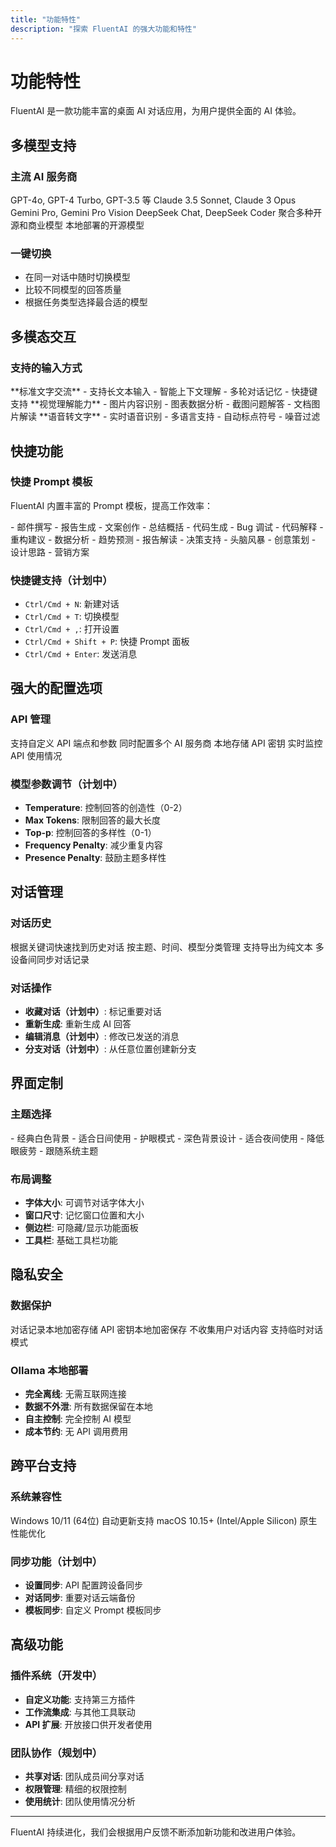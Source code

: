 ```yaml
---
title: "功能特性"
description: "探索 FluentAI 的强大功能和特性"
---
```


# 功能特性

FluentAI 是一款功能丰富的桌面 AI 对话应用，为用户提供全面的 AI 体验。

## 多模型支持

### 主流 AI 服务商
<CardGroup cols={3}>
  <Card title="OpenAI" icon="server">
    GPT-4o, GPT-4 Turbo, GPT-3.5 等
  </Card>
  <Card title="Anthropic" icon="server">
    Claude 3.5 Sonnet, Claude 3 Opus
  </Card>
  <Card title="Google" icon="server">
    Gemini Pro, Gemini Pro Vision
  </Card>
  <Card title="DeepSeek" icon="server">
    DeepSeek Chat, DeepSeek Coder
  </Card>
  <Card title="OpenRouter" icon="server">
    聚合多种开源和商业模型
  </Card>
  <Card title="Ollama" icon="server">
    本地部署的开源模型
  </Card>
</CardGroup>

### 一键切换
- 在同一对话中随时切换模型
- 比较不同模型的回答质量
- 根据任务类型选择最合适的模型

## 多模态交互

### 支持的输入方式
<Tabs>
  <Tab title="文本输入">
    **标准文字交流**
    - 支持长文本输入
    - 智能上下文理解
    - 多轮对话记忆
    - 快捷键支持
  </Tab>
  
  <Tab title="图片分析">
    **视觉理解能力**
    - 图片内容识别
    - 图表数据分析
    - 截图问题解答
    - 文档图片解读
  </Tab>
  
  <Tab title="语音输入（计划中）">
    **语音转文字**
    - 实时语音识别
    - 多语言支持
    - 自动标点符号
    - 噪音过滤
  </Tab>
</Tabs>

## 快捷功能

### 快捷 Prompt 模板
FluentAI 内置丰富的 Prompt 模板，提高工作效率：

<CardGroup cols={2}>
  <Card title="写作助手" icon="pen">
    - 邮件撰写
    - 报告生成
    - 文案创作
    - 总结概括
  </Card>
  <Card title="编程助手" icon="code">
    - 代码生成
    - Bug 调试
    - 代码解释
    - 重构建议
  </Card>
  <Card title="分析助手" icon="chart-area">
    - 数据分析
    - 趋势预测
    - 报告解读
    - 决策支持
  </Card>
  <Card title="创意助手" icon="palette">
    - 头脑风暴
    - 创意策划
    - 设计思路
    - 营销方案
  </Card>
</CardGroup>

### 快捷键支持（计划中）
- `Ctrl/Cmd + N`: 新建对话
- `Ctrl/Cmd + T`: 切换模型
- `Ctrl/Cmd + ,`: 打开设置
- `Ctrl/Cmd + Shift + P`: 快捷 Prompt 面板
- `Ctrl/Cmd + Enter`: 发送消息

## 强大的配置选项

### API 管理
<Steps>
  <Step title="灵活配置">
    支持自定义 API 端点和参数
  </Step>
  <Step title="多供应商">
    同时配置多个 AI 服务商
  </Step>
  <Step title="本地存储">
    本地存储 API 密钥
  </Step>
  <Step title="使用统计（计划中）">
    实时监控 API 使用情况
  </Step>
</Steps>

### 模型参数调节（计划中）
- **Temperature**: 控制回答的创造性（0-2）
- **Max Tokens**: 限制回答的最大长度
- **Top-p**: 控制回答的多样性（0-1）
- **Frequency Penalty**: 减少重复内容
- **Presence Penalty**: 鼓励主题多样性

## 对话管理

### 对话历史
<CardGroup cols={2}>
  <Card title="智能搜索" icon="magnifying-glass">
    根据关键词快速找到历史对话
  </Card>
  <Card title="分类整理（计划中）" icon="folder">
    按主题、时间、模型分类管理
  </Card>
  <Card title="导出功能" icon="download">
    支持导出为纯文本
  </Card>
  <Card title="云端同步（计划中）" icon="cloud">
    多设备间同步对话记录
  </Card>
</CardGroup>

### 对话操作
- **收藏对话（计划中）**: 标记重要对话
- **重新生成**: 重新生成 AI 回答
- **编辑消息（计划中）**: 修改已发送的消息
- **分支对话（计划中）**: 从任意位置创建新分支

## 界面定制

### 主题选择
<Tabs>
  <Tab title="浅色主题">
    - 经典白色背景
    - 适合日间使用
    - 护眼模式
  </Tab>
  <Tab title="深色主题">
    - 深色背景设计
    - 适合夜间使用
    - 降低眼疲劳
  </Tab>
  <Tab title="自动切换">
    - 跟随系统主题
  </Tab>
</Tabs>

### 布局调整
- **字体大小**: 可调节对话字体大小
- **窗口尺寸**: 记忆窗口位置和大小
- **侧边栏**: 可隐藏/显示功能面板
- **工具栏**: 基础工具栏功能

## 隐私安全

### 数据保护
<CardGroup cols={2}>
  <Card title="本地存储" icon="shield">
    对话记录本地加密存储
  </Card>
  <Card title="API 安全" icon="key">
    API 密钥本地加密保存
  </Card>
  <Card title="无数据收集" icon="eye-slash">
    不收集用户对话内容
  </Card>
  <Card title="隐私模式（计划中）" icon="mask">
    支持临时对话模式
  </Card>
</CardGroup>

### Ollama 本地部署
- **完全离线**: 无需互联网连接
- **数据不外泄**: 所有数据保留在本地
- **自主控制**: 完全控制 AI 模型
- **成本节约**: 无 API 调用费用

## 跨平台支持

### 系统兼容性
<CardGroup cols={2}>
  <Card title="Windows" icon="windows">
    Windows 10/11 (64位)
    自动更新支持
  </Card>
  <Card title="macOS" icon="apple">
    macOS 10.15+ (Intel/Apple Silicon)
    原生性能优化
  </Card>
</CardGroup>

### 同步功能（计划中）
- **设置同步**: API 配置跨设备同步
- **对话同步**: 重要对话云端备份
- **模板同步**: 自定义 Prompt 模板同步

## 高级功能

### 插件系统（开发中）
- **自定义功能**: 支持第三方插件
- **工作流集成**: 与其他工具联动
- **API 扩展**: 开放接口供开发者使用

### 团队协作（规划中）
- **共享对话**: 团队成员间分享对话
- **权限管理**: 精细的权限控制
- **使用统计**: 团队使用情况分析


---

<Note>
FluentAI 持续进化，我们会根据用户反馈不断添加新功能和改进用户体验。
</Note>